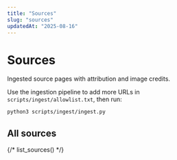 ```yaml
---
title: "Sources"
slug: "sources"
updatedAt: "2025-08-16"
---
```


# Sources

Ingested source pages with attribution and image credits.

Use the ingestion pipeline to add more URLs in `scripts/ingest/allowlist.txt`, then run:

```bash
python3 scripts/ingest/ingest.py
```

## All sources

{/* list_sources() */}